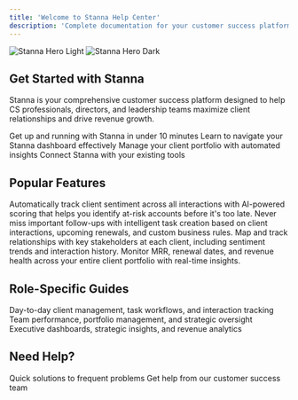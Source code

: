 ```yaml
---
title: 'Welcome to Stanna Help Center'
description: 'Complete documentation for your customer success platform'
---
```


<img
  className="block dark:hidden"
  src="/images/hero-light.png"
  alt="Stanna Hero Light"
/>
<img
  className="hidden dark:block"
  src="/images/hero-dark.png"
  alt="Stanna Hero Dark"
/>

## Get Started with Stanna

Stanna is your comprehensive customer success platform designed to help CS professionals, directors, and leadership teams maximize client relationships and drive revenue growth.

<CardGroup cols={2}>
  <Card
    title="Quick Setup"
    icon="rocket"
    href="/getting-started/setup"
  >
    Get up and running with Stanna in under 10 minutes
  </Card>
  <Card
    title="Dashboard Overview"
    icon="chart-line"
    href="/getting-started/dashboard-overview"
  >
    Learn to navigate your Stanna dashboard effectively
  </Card>
  <Card
    title="Client Management"
    icon="users"
    href="/features/client-management"
  >
    Manage your client portfolio with automated insights
  </Card>
  <Card
    title="Integrations"
    icon="plug"
    href="/integrations/overview"
  >
    Connect Stanna with your existing tools
  </Card>
</CardGroup>

## Popular Features

<AccordionGroup>
  <Accordion title="Sentiment Analysis" icon="heart">
    Automatically track client sentiment across all interactions with AI-powered scoring that helps you identify at-risk accounts before it's too late.
  </Accordion>

  <Accordion title="Task Automation" icon="robot">
    Never miss important follow-ups with intelligent task creation based on client interactions, upcoming renewals, and custom business rules.
  </Accordion>

  <Accordion title="Stakeholder Management" icon="users-gear">
    Map and track relationships with key stakeholders at each client, including sentiment trends and interaction history.
  </Accordion>

  <Accordion title="Revenue Tracking" icon="dollar-sign">
    Monitor MRR, renewal dates, and revenue health across your entire client portfolio with real-time insights.
  </Accordion>
</AccordionGroup>

## Role-Specific Guides

<CardGroup cols={3}>
  <Card
    title="CS Professionals"
    icon="headset"
    href="/user-guides/cs-pro/client-management"
  >
    Day-to-day client management, task workflows, and interaction tracking
  </Card>
  <Card
    title="CS Directors"
    icon="users-between-lines"
    href="/user-guides/director/team-overview"
  >
    Team performance, portfolio management, and strategic oversight
  </Card>
  <Card
    title="Leadership"
    icon="building"
    href="/user-guides/leadership/executive-dashboard"
  >
    Executive dashboards, strategic insights, and revenue analytics
  </Card>
</CardGroup>

## Need Help?

<CardGroup cols={2}>
  <Card
    title="Common Issues"
    icon="wrench"
    href="/support/troubleshooting/common-issues"
  >
    Quick solutions to frequent problems
  </Card>
  <Card
    title="Contact Support"
    icon="envelope"
    href="mailto:support@gostanna.com"
  >
    Get help from our customer success team
  </Card>
</CardGroup>
